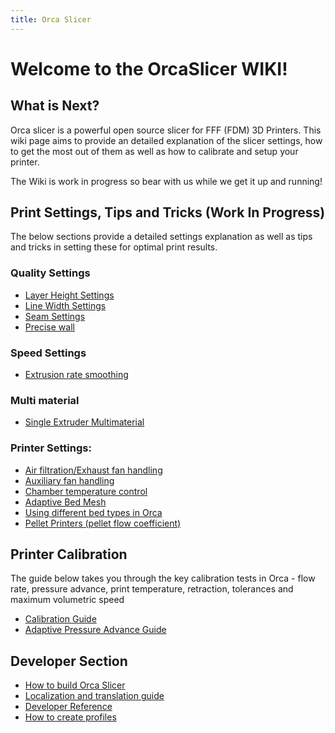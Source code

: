 ```yaml
---
title: Orca Slicer
---
```


# Welcome to the OrcaSlicer WIKI!

## What is Next?

<Cards>
  <Card title="Download Orca Slicer" href="https://orcaslicer.com" />
  <Card title="Learn more about Orca Slicer" href="https://orcaslicer.com" />
</Cards>

Orca slicer is a powerful open source slicer for FFF (FDM) 3D Printers. This wiki page aims to provide an detailed explanation of the slicer settings, how to get the most out of them as well as how to calibrate and setup your printer. 

The Wiki is work in progress so bear with us while we get it up and running!

## Print Settings, Tips and Tricks (Work In Progress)
The below sections provide a detailed settings explanation as well as tips and tricks in setting these for optimal print results.

### Quality Settings
- [Layer Height Settings](quality_settings_layer_height)
- [Line Width Settings](quality_settings_line_width)
- [Seam Settings](quality_settings_seam)
- [Precise wall](Precise-wall)

### Speed Settings
- [Extrusion rate smoothing](extrusion-rate-smoothing)

### Multi material
- [Single Extruder Multimaterial](semm)

### Printer Settings:
- [Air filtration/Exhaust fan handling](air-filtration)
- [Auxiliary fan handling](Auxiliary-fan)
- [Chamber temperature control](chamber-temperature)
- [Adaptive Bed Mesh](adaptive-bed-mesh)
- [Using different bed types in Orca](bed-types)
- [Pellet Printers (pellet flow coefficient)](pellet-flow-coefficient)

## Printer Calibration
The guide below takes you through the key calibration tests in Orca - flow rate, pressure advance, print temperature, retraction, tolerances and maximum volumetric speed
- [Calibration Guide](./Calibration)
- [Adaptive Pressure Advance Guide](adaptive-pressure-advance)

## Developer Section
- [How to build Orca Slicer](./How-to-build)
- [Localization and translation guide](Localization_guide)
- [Developer Reference](https://github.com/SoftFever/OrcaSlicer/blob/main/doc/developer-reference/Home.md)
- [How to create profiles](./How-to-create-profiles)
